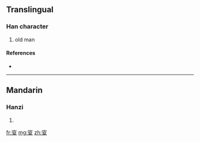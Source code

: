 {{also|叟}}
==Translingual==

===Han character===
{{Han char|rn=29|rad=又|as=07|sn=9|four=|canj=十火水 (JFE)}}

# old man

====References====
* {{Han ref|kx=0166.130|dkj=03167|dj=0378.070|hdz=10398.030|uh=53DC|ud=21468}}

----

==Mandarin==

===Hanzi===
{{cmn-hanzi|pin=[[sǒu]] ([[sou3]])|wg=sou<sup>3</sup>}}

# {{defn|Mandarin|sort=又07}}

[[fr:叜]]
[[mg:叜]]
[[zh:叜]]